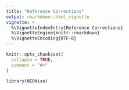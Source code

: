 ```yaml
---
title: "Reference Corrections"
output: rmarkdown::html_vignette
vignette: >
  %\VignetteIndexEntry{Reference Corrections}
  %\VignetteEngine{knitr::rmarkdown}
  %\VignetteEncoding{UTF-8}
---
```


```r
knitr::opts_chunk$set(
  collapse = TRUE,
  comment = "#>"
)
```

```r
library(NEONiso)
```
